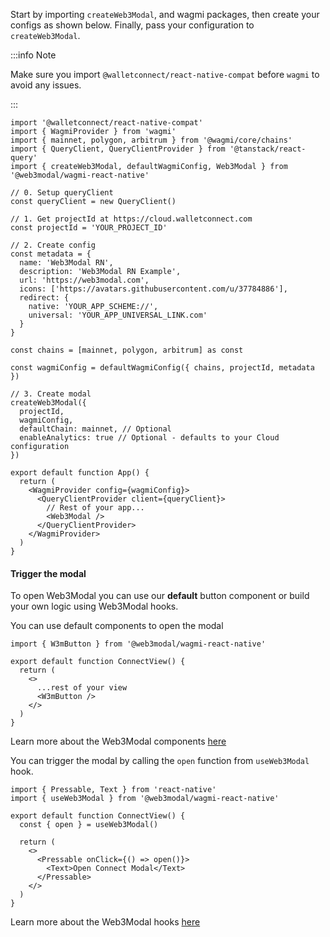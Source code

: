 
Start by importing `createWeb3Modal`, and wagmi packages, then create your configs as shown below.
Finally, pass your configuration to `createWeb3Modal`.

:::info Note

Make sure you import `@walletconnect/react-native-compat` before `wagmi` to avoid any issues.

:::

```tsx
import '@walletconnect/react-native-compat'
import { WagmiProvider } from 'wagmi'
import { mainnet, polygon, arbitrum } from '@wagmi/core/chains'
import { QueryClient, QueryClientProvider } from '@tanstack/react-query'
import { createWeb3Modal, defaultWagmiConfig, Web3Modal } from '@web3modal/wagmi-react-native'

// 0. Setup queryClient
const queryClient = new QueryClient()

// 1. Get projectId at https://cloud.walletconnect.com
const projectId = 'YOUR_PROJECT_ID'

// 2. Create config
const metadata = {
  name: 'Web3Modal RN',
  description: 'Web3Modal RN Example',
  url: 'https://web3modal.com',
  icons: ['https://avatars.githubusercontent.com/u/37784886'],
  redirect: {
    native: 'YOUR_APP_SCHEME://',
    universal: 'YOUR_APP_UNIVERSAL_LINK.com'
  }
}

const chains = [mainnet, polygon, arbitrum] as const

const wagmiConfig = defaultWagmiConfig({ chains, projectId, metadata })

// 3. Create modal
createWeb3Modal({
  projectId,
  wagmiConfig,
  defaultChain: mainnet, // Optional
  enableAnalytics: true // Optional - defaults to your Cloud configuration
})

export default function App() {
  return (
    <WagmiProvider config={wagmiConfig}>
      <QueryClientProvider client={queryClient}>
        // Rest of your app...
        <Web3Modal />
      </QueryClientProvider>
    </WagmiProvider>
  )
}
```

#### Trigger the modal

To open Web3Modal you can use our **default** button component or build your own logic using Web3Modal hooks.

<Tabs>
<TabItem value="components" label="Components">
You can use default components to open the modal

```tsx
import { W3mButton } from '@web3modal/wagmi-react-native'

export default function ConnectView() {
  return (
    <>
      ...rest of your view
      <W3mButton />
    </>
  )
}
```

Learn more about the Web3Modal components [here](../../core/components.mdx)

</TabItem>
<TabItem value="hooks" label="Hooks">

You can trigger the modal by calling the `open` function from `useWeb3Modal` hook.

```tsx
import { Pressable, Text } from 'react-native'
import { useWeb3Modal } from '@web3modal/wagmi-react-native'

export default function ConnectView() {
  const { open } = useWeb3Modal()

  return (
    <>
      <Pressable onClick={() => open()}>
        <Text>Open Connect Modal</Text>
      </Pressable>
    </>
  )
}
```

Learn more about the Web3Modal hooks [here](../../core/hooks.mdx)

</TabItem>
</Tabs>
